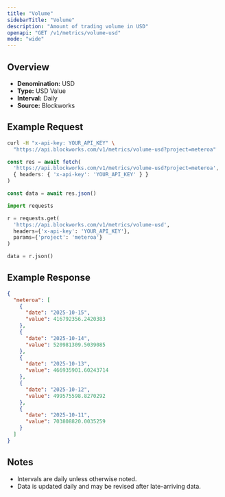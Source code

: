 ```yaml
---
title: "Volume"
sidebarTitle: "Volume"
description: "Amount of trading volume in USD"
openapi: "GET /v1/metrics/volume-usd"
mode: "wide"
---
```


## Overview

- **Denomination:** USD
- **Type:** USD Value
- **Interval:** Daily
- **Source:** Blockworks

## Example Request

<CodeGroup>

```bash cURL
curl -H "x-api-key: YOUR_API_KEY" \
  "https://api.blockworks.com/v1/metrics/volume-usd?project=meteroa"
```

```typescript TypeScript
const res = await fetch(
  'https://api.blockworks.com/v1/metrics/volume-usd?project=meteroa',
  { headers: { 'x-api-key': 'YOUR_API_KEY' } }
)

const data = await res.json()
```

```python Python
import requests

r = requests.get(
  'https://api.blockworks.com/v1/metrics/volume-usd',
  headers={'x-api-key': 'YOUR_API_KEY'},
  params={'project': 'meteroa'}
)

data = r.json()
```

</CodeGroup>

## Example Response

```json
{
  "meteroa": [
    {
      "date": "2025-10-15",
      "value": 416792356.2420383
    },
    {
      "date": "2025-10-14",
      "value": 520981309.5039085
    },
    {
      "date": "2025-10-13",
      "value": 466935901.60243714
    },
    {
      "date": "2025-10-12",
      "value": 499575598.8270292
    },
    {
      "date": "2025-10-11",
      "value": 703808820.0035259
    }
  ]
}
```

## Notes
- Intervals are daily unless otherwise noted.
- Data is updated daily and may be revised after late-arriving data.